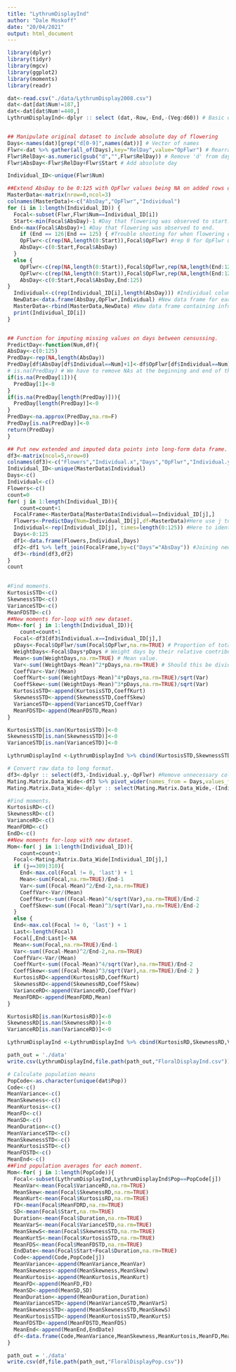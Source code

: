 ```yaml
---
title: "LythrumDisplayInd"
author: "Dale Moskoff"
date: "20/04/2021"
output: html_document
---
```


```r
library(dplyr)
library(tidyr)
library(mgcv)
library(ggplot2)
library(moments)
library(readr)

dat<-read.csv("./data/LythrumDisplay2008.csv")
dat<-dat[dat$Num!=187,]
dat<-dat[dat$Num!=440,]
LythrumDisplayInd<-dplyr :: select (dat,-Row,-End,-(Veg:d60)) # Basic dataframe WITHOUT moments (will be final data frame in the end)


## Manipulate original dataset to include absolute day of flowering
Days<-names(dat)[grep("d[0-9]",names(dat))] # Vector of names
Flwr<-dat %>% gather(all_of(Days),key="RelDay",value="OpFlwr") # Rearrange
Flwr$RelDay<-as.numeric(gsub("d","",Flwr$RelDay)) # Remove 'd' from day
Flwr$AbsDay<-Flwr$RelDay+Flwr$Start # Add absolute day

```

```r

Individual_ID<-unique(Flwr$Num) 

##Extend AbsDay to be 0:125 with OpFlwr values being NA on added rows of AbsDay.
MasterData<-matrix(nrow=0,ncol=3)
colnames(MasterData)<-c("AbsDay","OpFlwr","Individual")
for (i in 1:length(Individual_ID)) {
  Focal<-subset(Flwr,Flwr$Num==Individual_ID[i])
  Start<-min(Focal$AbsDay)-1 #Day that flowering was observed to start.
 End<-max(Focal$AbsDay)+1 #Day that flowering was observed to end.
    if (End == 126|End == 125) { #Trouble shooting for when flowering end date was 125 or 126.
    OpFlwr<-c(rep(NA,length(0:Start)),Focal$OpFlwr) #rep 0 for OpFlwr until start of flowering, then use observed values of OpFlwr
    AbsDay<-c(0:Start,Focal$AbsDay)
  } 
  else {
    OpFlwr<-c(rep(NA,length(0:Start)),Focal$OpFlwr,rep(NA,length(End:125)))#rep 0 for OpFlwr until start of flowering, then use observed values of OpFlwr until end of observed flowering, then rep 0
    OpFlwr<-c(rep(NA,length(0:Start)),Focal$OpFlwr,rep(NA,length(End:125)))
    AbsDay<-c(0:Start,Focal$AbsDay,End:125)
}
  Individual<-c(rep(Individual_ID[i],length(AbsDay))) #Individual column
  NewData<-data.frame(AbsDay,OpFlwr,Individual) #New data frame for each individual
  MasterData<-rbind(MasterData,NewData) #New data frame containing information for all individuals
  print(Individual_ID[i])
}


## Function for imputing missing values on days between censussing.
PredictDay<-function(Num,df){
AbsDay<-c(0:125)
PredDay<-rep(NA,length(AbsDay))
PredDay[df$AbsDay[df$Individual==Num]+1]<-df$OpFlwr[df$Individual==Num] # Add observed flower counts to predday
# is.na(PredDay) # We have to remove NAs at the beginning and end of the observed OpFlwr values to get proper LI inputs. 
if(is.na(PredDay[1])){
  PredDay[1]<-0
}
if(is.na(PredDay[length(PredDay)])){
  PredDay[length(PredDay)]<-0
}
PredDay<-na.approx(PredDay,na.rm=F)
PredDay[is.na(PredDay)]<-0
return(PredDay)
}

## Put new extended and imputed data points into long-form data frame.
df3<-matrix(ncol=5,nrow=0)
colnames(df3)<-c("Flowers","Individual.x","Days","OpFlwr","Individual.y")
Individual_ID<-unique(MasterData$Individual)
Days<-c()
Individual<-c()
Flowers<-c()
count=0
for( j in 1:length(Individual_ID)){
    count=count+1
  FocalFrame<-MasterData[MasterData$Individual==Individual_ID[j],]
  Flowers<-PredictDay(Num=Individual_ID[j],df=MasterData)#Here use j to subset each individual in the individual ID vector. 
  Individual<-rep(Individual_ID[j], times=length(0:125)) #Here to identify the individual, we also need to subset the Individual_ID vector instead. 
  Days<-0:125
  df1<-data.frame(Flowers,Individual,Days)
  df2<-df1 %>% left_join(FocalFrame,by=c("Days"="AbsDay")) #Joining new data frame (with GAM predictions) with raw data frame.
  df3<-rbind(df3,df2)
}
count 
 
```

```r
#Find moments.
KurtosisSTD<-c()
SkewnessSTD<-c()
VarianceSTD<-c()
MeanFDSTD<-c()
##New moments for-loop with new dataset. 
Mom<-for( j in 1:length(Individual_ID)){
    count=count+1
  Focal<-df3[df3$Individual.x==Individual_ID[j],]
  pDays<-Focal$OpFlwr/sum(Focal$OpFlwr,na.rm=TRUE) # Proportion of total open flowers open on each day 
  WeightDays<-Focal$Days*pDays # Weight days by their relative contributions to the mating pool.
  Mean<-sum(WeightDays,na.rm=TRUE) # Mean value.
  Var<-sum((WeightDays-Mean)^2*pDays,na.rm=TRUE) # Should this be divided by the sample size, not multiplied? Online, the formula is sum of(values-mean)^2/sample size-1
  CoeffVar<-Var/(Mean)
  CoeffKurt<-sum((WeightDays-Mean)^4*pDays,na.rm=TRUE)/sqrt(Var)
  CoeffSkew<-sum((WeightDays-Mean)^3*pDays,na.rm=TRUE)/sqrt(Var)
  KurtosisSTD<-append(KurtosisSTD,CoeffKurt)
  SkewnessSTD<-append(SkewnessSTD,CoeffSkew)
  VarianceSTD<-append(VarianceSTD,CoeffVar)
  MeanFDSTD<-append(MeanFDSTD,Mean) 
} 

KurtosisSTD[is.nan(KurtosisSTD)]<-0
SkewnessSTD[is.nan(SkewnessSTD)]<-0
VarianceSTD[is.nan(VarianceSTD)]<-0

LythrumDisplayInd <-LythrumDisplayInd %>% cbind(KurtosisSTD,SkewnessSTD,VarianceSTD,MeanFDSTD)
```
```r
# Convert raw data to long format.
df3<-dplyr :: select(df3,-Individual.y,-OpFlwr) #Remove unnecessary columns.
Mating.Matrix.Data_Wide<-df3 %>% pivot_wider(names_from = Days,values_from = Flowers) #Convert to wide format. 
Mating.Matrix.Data_Wide<-dplyr :: select(Mating.Matrix.Data_Wide,-(Individual.x))  #Remove individual column.

#Find moments.
KurtosisRD<-c()
SkewnessRD<-c()
VarianceRD<-c()
MeanFDRD<-c()
EndD<-c()
##New moments for-loop with new dataset. 
Mom<-for( j in 1:length(Individual_ID)){
    count=count+1
  Focal<-Mating.Matrix.Data_Wide[Individual_ID[j],]
  if (j==309|310){
    End<-max.col(Focal != 0, 'last') + 1
    Mean<-sum(Focal,na.rm=TRUE)/End-1
    Var<-sum((Focal-Mean)^2/End-2,na.rm=TRUE)
    CoeffVar<-Var/(Mean)
    CoeffKurt<-sum((Focal-Mean)^4/sqrt(Var),na.rm=TRUE)/End-2
    CoeffSkew<-sum((Focal-Mean)^3/sqrt(Var),na.rm=TRUE)/End-2
  }
  else {
  End<-max.col(Focal != 0, 'last') + 1
  Last<-length(Focal)
  Focal[,End:Last]<-NA
  Mean<-sum(Focal,na.rm=TRUE)/End-1
  Var<-sum((Focal-Mean)^2/End-2,na.rm=TRUE)
  CoeffVar<-Var/(Mean)
  CoeffKurt<-sum((Focal-Mean)^4/sqrt(Var),na.rm=TRUE)/End-2
  CoeffSkew<-sum((Focal-Mean)^3/sqrt(Var),na.rm=TRUE)/End-2 }
  KurtosisRD<-append(KurtosisRD,CoeffKurt)
  SkewnessRD<-append(SkewnessRD,CoeffSkew)
  VarianceRD<-append(VarianceRD,CoeffVar)
  MeanFDRD<-append(MeanFDRD,Mean) 
} 

KurtosisRD[is.nan(KurtosisRD)]<-0
SkewnessRD[is.nan(SkewnessRD)]<-0
VarianceRD[is.nan(VarianceRD)]<-0

LythrumDisplayInd <-LythrumDisplayInd %>% cbind(KurtosisRD,SkewnessRD,VarianceRD,MeanFDRD)

path_out = './data'
write.csv(LythrumDisplayInd,file.path(path_out,"FloralDisplayInd.csv"))
```

```r
# Calculate population means
PopCode<-as.character(unique(dat$Pop))
Code<-c()
MeanVariance<-c()
MeanSkewness<-c()
MeanKurtosis<-c()
MeanFD<-c()
MeanSD<-c()
MeanDuration<-c()
MeanVarianceSTD<-c()
MeanSkewnessSTD<-c()
MeanKurtosisSTD<-c()
MeanFDSTD<-c()
MeanEnd<-c()
##Find population averages for each moment.
Mom<-for( j in 1:length(PopCode)){
  Focal<-subset(LythrumDisplayInd,LythrumDisplayInd$Pop==PopCode[j])
  MeanVar<-mean(Focal$VarianceRD,na.rm=TRUE)
  MeanSkew<-mean(Focal$SkewnessRD,na.rm=TRUE)
  MeanKurt<-mean(Focal$KurtosisRD,na.rm=TRUE)
  FD<-mean(Focal$MeanFDRD,na.rm=TRUE)
  SD<-mean(Focal$Start,na.rm=TRUE)
  Duration<-mean(Focal$Duration,na.rm=TRUE)
  MeanVarS<-mean(Focal$VarianceSTD,na.rm=TRUE)
  MeanSkewS<-mean(Focal$SkewnessSTD,na.rm=TRUE)
  MeanKurtS<-mean(Focal$KurtosisSTD,na.rm=TRUE)
  MeanFDS<-mean(Focal$MeanFDSTD,na.rm=TRUE)
  EndDate<-mean(Focal$Start+Focal$Duration,na.rm=TRUE)
  Code<-append(Code,PopCode[j])
  MeanVariance<-append(MeanVariance,MeanVar)
  MeanSkewness<-append(MeanSkewness,MeanSkew)
  MeanKurtosis<-append(MeanKurtosis,MeanKurt)
  MeanFD<-append(MeanFD,FD)
  MeanSD<-append(MeanSD,SD)
  MeanDuration<-append(MeanDuration,Duration)
  MeanVarianceSTD<-append(MeanVarianceSTD,MeanVarS)
  MeanSkewnessSTD<-append(MeanSkewnessSTD,MeanSkewS)
  MeanKurtosisSTD<-append(MeanKurtosisSTD,MeanKurtS)
  MeanFDSTD<-append(MeanFDSTD,MeanFDS)
  MeanEnd<-append(MeanEnd,EndDate)
  df<-data.frame(Code,MeanVariance,MeanSkewness,MeanKurtosis,MeanFD,MeanSD,MeanEnd,MeanDuration,MeanVarianceSTD,MeanSkewnessSTD,MeanKurtosisSTD,MeanFDSTD)
} 

path_out = './data'
write.csv(df,file.path(path_out,"FloralDisplayPop.csv"))

```
